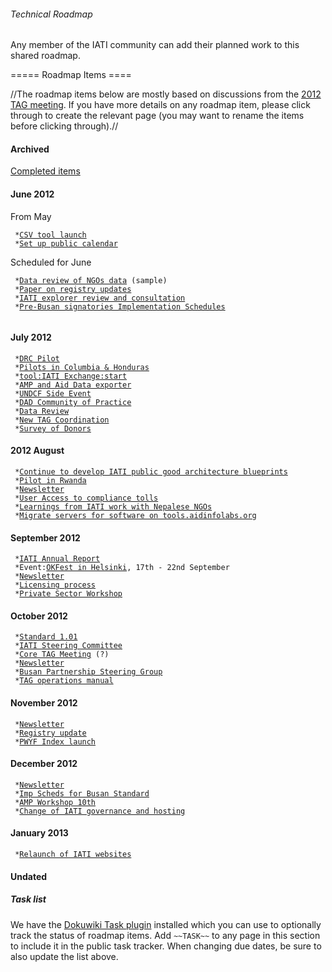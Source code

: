 ====== Technical Roadmap ======

Any member of the IATI community can add their planned work to this shared roadmap.

===== Roadmap Items ====

//The roadmap items below are mostly based on discussions from the [[http://support.iatistandard.org/categories/20036606-tag-workshop-may-2012|2012 TAG meeting]]. If you have more details on any roadmap item, please click through to create the relevant page (you may want to rename the items before clicking through).//

==== Archived  ====

[[Completed items]]

==== June 2012 ====
From May
  *[[CSV tool launch]]
  *[[Set up public calendar]]

Scheduled for June

  *[[NGOs publishing IATI data|Data review of NGOs data]] (sample)
  *[[Paper on registry updates]]
  *[[IATI explorer review and consultation]]
  *[[Pre-Busan signatories Implementation Schedules]]
  

==== July 2012 ====
  *[[DRC Pilot]]
  *[[Pilots in Columbia & Honduras]]
  *[[tool:IATI Exchange:start]]
  *[[AMP and Aid Data exporter]]
  *[[UNDCF Side Event]]
  *[[DAD Community of Practice]]
  *[[Data Review]]
  *[[New TAG Coordination]]
  *[[Survey of Donors]]

==== 2012 August ====
  *[[Create IATI public good architecture blueprints|Continue to develop IATI public good architecture blueprints]]
  *[[Pilot in Rwanda]]
  *[[Newsletter]]
  *[[User Access to compliance tolls]]
  *[[Learnings from IATI work with Nepalese NGOs]]
  *[[Migrate servers for software on tools.aidinfolabs.org]] 

==== September 2012 ====
  *[[IATI Annual Report]]
  *Event:[[OKFest in Helsinki]], 17th - 22nd September
  *[[Newsletter]]
  *[[Licensing process]]
  *[[Private Sector Workshop]]

==== October 2012 ====
  *[[Standard 1.01]]
  *[[IATI Steering Committee]]
  *[[Core TAG Meeting]] (?)
  *[[Newsletter]]
  *[[Busan Partnership Steering Group]]
  *[[TAG operations manual]]

==== November 2012 ====
  *[[Newsletter]]
  *[[Registry update]]
  *[[PWYF Index launch]]

==== December 2012 ====
  *[[Newsletter]]
  *[[Imp Scheds for Busan Standard]]
  *[[AMP Workshop 10th]]
  *[[Change of IATI governance and hosting]]

==== January 2013 ====
  *[[Relaunch of IATI websites]]

==== Undated ====


===== Task list =====
We have the [[http://www.dokuwiki.org/plugin:task|Dokuwiki Task plugin]] installed which you can use to optionally track the status of roadmap items. Add <code>~~TASK~~</code> to any page in this section to include it in the public task tracker. When changing due dates, be sure to also update the list above.

{{tasks>roadmap}}
